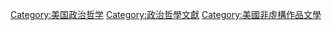 [[Category:美国政治哲学|Category:美国政治哲学]]
[[Category:政治哲學文獻|Category:政治哲學文獻]]
[[Category:美國非虛構作品文學|Category:美國非虛構作品文學]]